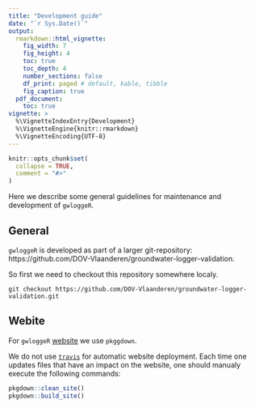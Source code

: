 ```yaml
---
title: "Development guide"
date: "`r Sys.Date()`"
output: 
  rmarkdown::html_vignette:
    fig_width: 7
    fig_height: 4
    toc: true
    toc_depth: 4
    number_sections: false
    df_print: paged # default, kable, tibble
    fig_caption: true
  pdf_document:
    toc: true
vignette: >
  %\VignetteIndexEntry{Development}
  %\VignetteEngine{knitr::rmarkdown}
  %\VignetteEncoding{UTF-8}
---
```


```r
knitr::opts_chunk$set(
  collapse = TRUE,
  comment = "#>"
)
```

Here we describe some  general guidelines for maintenance and development of `gwloggeR`.

## General

`gwloggeR` is developed as part of a larger git-repository: https://github.com/DOV-Vlaanderen/groundwater-logger-validation.

So first we need to checkout this repository somewhere localy.

```{}
git checkout https://github.com/DOV-Vlaanderen/groundwater-logger-validation.git
```

## Webite

For `gwloggeR` [website](https://dov-vlaanderen.github.io/groundwater-logger-validation/gwloggeR) we use `pkggdown`. 

We do not use [`travis`](https://pkgdown.r-lib.org/reference/deploy_site_github.html) for automatic website deployment. Each time one updates files that have an impact on the website, one should manualy execute the following commands:

```r
pkgdown::clean_site()
pkgdown::build_site()
```

